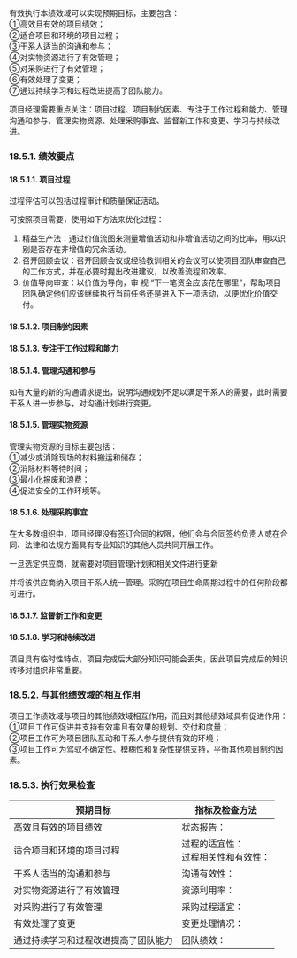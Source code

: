 有效执行本绩效域可以实现预期目标，主要包含：  
①高效且有效的项目绩效；  
②适合项目和环境的项目过程；  
③干系人适当的沟通和参与；  
④对实物资源进行了有效管理；  
⑤对采购进行了有效管理；  
⑥有效处理了变更；  
⑦通过持续学习和过程改进提高了团队能力。

项目经理需要重点关注：项目过程、项目制约因素、专注于工作过程和能力、管理沟通和参与、管理实物资源、处理采购事宜、监督新工作和变更、学习与持续改进。


### 18.5.1. 绩效要点

#### 18.5.1.1. 项目过程
过程评估可以包括过程审计和质量保证活动。

可按照项目需要，使用如下方法来优化过程：
1. 精益生产法：通过价值流图来测量增值活动和非增值活动之间的比率，用以识别是否存在非增值的冗余活动。
2. 召开回顾会议：召开回顾会议或经验教训相关的会议可以使项目团队审查自己的工作方式，并在必要时提出改进建议，以改善流程和效率。
3. 价值导向审查：以价值为导向，审 视 “下一笔资金应该花在哪里”，帮助项目团队确定他们应该继续执行当前任务还是进入下一项活动，以便优化价值交付。

#### 18.5.1.2. 项目制约因素

#### 18.5.1.3. 专注于工作过程和能力

#### 18.5.1.4. 管理沟通和参与
如有大量的新的沟通请求提出，说明沟通规划不足以满足干系人的需要，此时需要干系人进一步参与，对沟通计划进行变更。

#### 18.5.1.5. 管理实物资源
管理实物资源的目标主要包括：  
①减少或消除现场的材料搬运和储存；  
②消除材料等待时间；  
③最小化报废和浪费；  
④促进安全的工作环境等。

#### 18.5.1.6. 处理采购事宜
在大多数组织中，项目经理没有签订合同的权限，他们会与合同签约负责人或在合同、法律和法规方面具有专业知识的其他人员共同开展工作。

一旦选定供应商，就需要对项目管理计划和相关文件进行更新

并将该供应商纳入项目干系人统一管理。采购在项目生命周期过程中的任何阶段都可进行。

#### 18.5.1.7. 监督新工作和变更

#### 18.5.1.8. 学习和持续改进
项目具有临时性特点，项目完成后大部分知识可能会丢失，因此项目完成后的知识转移对组织非常重要。

### 18.5.2. 与其他绩效域的相互作用
项目工作绩效域与项目的其他绩效域相互作用，而且对其他绩效域具有促进作用：  
①项目工作可促进并支持有效率且有效果的规划、交付和度量；  
②项目工作可为项目团队互动和干系人参与提供有效的环境；  
③项目工作可为驾驭不确定性、模糊性和复杂性提供支持，平衡其他项目制约因素。

### 18.5.3. 执行效果检查

<div class="tableTwo"></div>

| 预期目标                             | 指标及检查方法                           |
| ------------------------------------ | ---------------------------------------- |
| 高效且有效的项目绩效                 | 状态报告：                               |
| 适合项目和环境的项目过程             | 过程的适宜性：<br />过程相关性和有效性： |
| 干系人适当的沟通和参与               | 沟通有效性：                             |
| 对实物资源进行了有效管理             | 资源利用率：                             |
| 对采购进行了有效管理                 | 采购过程适宜：                           |
| 有效处理了变更                       | 变更处理情况：                           |
| 通过持续学习和过程改进提高了团队能力 | 团队绩效：                               |
